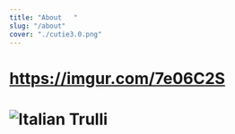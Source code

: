 ```yaml
---
title: "About   "
slug: "/about"
cover: "./cutie3.0.png"
---
```


# https://imgur.com/7e06C2S
# <img src="/Users/sambeebe/portfolio/content/pages/about/cutie3.0.png" alt="Italian Trulli">
